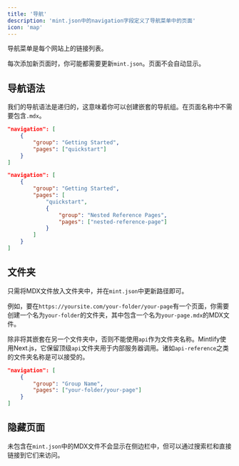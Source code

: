 ```yaml
---
title: '导航'
description: 'mint.json中的navigation字段定义了导航菜单中的页面'
icon: 'map'
---
```


导航菜单是每个网站上的链接列表。

每次添加新页面时，你可能都需要更新`mint.json`。页面不会自动显示。

## 导航语法

我们的导航语法是递归的，这意味着你可以创建嵌套的导航组。在页面名称中不需要包含`.mdx`。

<CodeGroup>

```json 常规导航
"navigation": [
    {
        "group": "Getting Started",
        "pages": ["quickstart"]
    }
]
```

```json 嵌套导航
"navigation": [
    {
        "group": "Getting Started",
        "pages": [
            "quickstart",
            {
                "group": "Nested Reference Pages",
                "pages": ["nested-reference-page"]
            }
        ]
    }
]
```

</CodeGroup>

## 文件夹

只需将MDX文件放入文件夹中，并在`mint.json`中更新路径即可。

例如，要在`https://yoursite.com/your-folder/your-page`有一个页面，你需要创建一个名为`your-folder`的文件夹，其中包含一个名为`your-page.mdx`的MDX文件。

<Warning>

除非将其嵌套在另一个文件夹中，否则不能使用`api`作为文件夹名称。Mintlify使用Next.js，它保留顶级`api`文件夹用于内部服务器调用。诸如`api-reference`之类的文件夹名称是可以接受的。

</Warning>

```json 带文件夹的导航
"navigation": [
    {
        "group": "Group Name",
        "pages": ["your-folder/your-page"]
    }
]
```

## 隐藏页面

未包含在`mint.json`中的MDX文件不会显示在侧边栏中，但可以通过搜索栏和直接链接到它们来访问。
